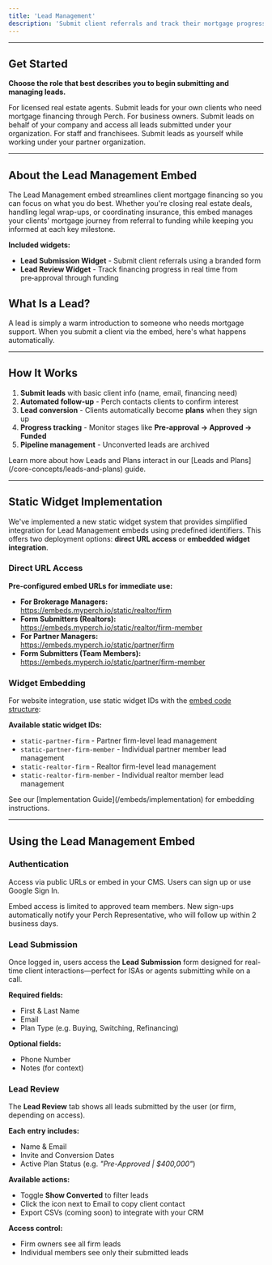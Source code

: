 ```yaml
---
title: 'Lead Management'
description: 'Submit client referrals and track their mortgage progress with Perch’s authenticated embed.'
---
```



---

## Get Started

**Choose the role that best describes you to begin submitting and managing leads.**


<CardGroup cols={3}>
  <Card title="Realtors" href="https://embeds.myperch.io/static/realtor/firm-member" icon="house-chimney-user">
  For licensed real estate agents. Submit leads for your own clients who need mortgage financing through Perch.
  </Card>
  <Card title="Partner Owners" href="https://embeds.myperch.io/static/partner/firm" icon="building">
  For business owners. Submit leads on behalf of your company and access all leads submitted under your organization.
  </Card>
  <Card title="Partner Members" href="https://embeds.myperch.io/static/partner/firm-member" icon="user-tie">
  For staff and franchisees. Submit leads as yourself while working under your partner organization.
  </Card>
</CardGroup>

---

## About the Lead Management Embed

The Lead Management embed streamlines client mortgage financing so you can focus on what you do best. Whether you're closing real estate deals, handling legal wrap-ups, or coordinating insurance, this embed manages your clients' mortgage journey from referral to funding while keeping you informed at each key milestone.

**Included widgets:**
- **Lead Submission Widget** - Submit client referrals using a branded form
- **Lead Review Widget** - Track financing progress in real time from pre‑approval through funding

## What Is a Lead?

A lead is simply a warm introduction to someone who needs mortgage support. When you submit a client via the embed, here's what happens automatically.

---

## How It Works

1. **Submit leads** with basic client info (name, email, financing need)
2. **Automated follow-up** - Perch contacts clients to confirm interest  
3. **Lead conversion** - Clients automatically become **plans** when they sign up
4. **Progress tracking** - Monitor stages like **Pre‑approval → Approved → Funded**
5. **Pipeline management** - Unconverted leads are archived

<Info>
Learn more about how Leads and Plans interact in our [Leads and Plans](/core-concepts/leads-and-plans) guide.
</Info>

---

## Static Widget Implementation

We've implemented a new static widget system that provides simplified integration for Lead Management embeds using predefined identifiers. This offers two deployment options: **direct URL access** or **embedded widget integration**.

### Direct URL Access

**Pre-configured embed URLs for immediate use:**

- **For Brokerage Managers:**  
  https://embeds.myperch.io/static/realtor/firm  
- **Form Submitters (Realtors):**  
  https://embeds.myperch.io/static/realtor/firm-member  
- **For Partner Managers:**  
  https://embeds.myperch.io/static/partner/firm  
- **Form Submitters (Team Members):**  
  https://embeds.myperch.io/static/partner/firm-member

### Widget Embedding

For website integration, use static widget IDs with the [embed code structure](/embeds/implementation#basic-embed-code-structure):

**Available static widget IDs:**
- `static-partner-firm` - Partner firm-level lead management
- `static-partner-firm-member` - Individual partner member lead management  
- `static-realtor-firm` - Realtor firm-level lead management
- `static-realtor-firm-member` - Individual realtor member lead management

<Note>
See our [Implementation Guide](/embeds/implementation) for embedding instructions.
</Note>

---

## Using the Lead Management Embed

### Authentication

Access via public URLs or embed in your CMS. Users can sign up or use Google Sign In.

<Warning>
Embed access is limited to approved team members. New sign-ups automatically notify your Perch Representative, who will follow up within 2 business days.
</Warning>

### Lead Submission

Once logged in, users access the **Lead Submission** form designed for real-time client interactions—perfect for ISAs or agents submitting while on a call.

**Required fields:**
- First & Last Name  
- Email  
- Plan Type (e.g. Buying, Switching, Refinancing)

**Optional fields:**
- Phone Number  
- Notes (for context)

### Lead Review

The **Lead Review** tab shows all leads submitted by the user (or firm, depending on access).

**Each entry includes:**
- Name & Email  
- Invite and Conversion Dates  
- Active Plan Status (e.g. _"Pre-Approved | $400,000"_)

**Available actions:**
- Toggle **Show Converted** to filter leads  
- Click the icon next to Email to copy client contact  
- Export CSVs (coming soon) to integrate with your CRM

**Access control:**
- Firm owners see all firm leads
- Individual members see only their submitted leads